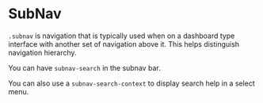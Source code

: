 

<Meta title="Deprecated/SubNav" />

# SubNav

`.subnav` is navigation that is typically used when on a dashboard type interface with another set of navigation above it. This helps distinguish navigation hierarchy.

<Canvas>
  <Story story={SubNavStories.Default} />
</Canvas>

You can have `subnav-search` in the subnav bar.

<Canvas>
  <Story story={SubNavStories.Search} />
</Canvas>

You can also use a `subnav-search-context` to display search help in a select menu.

<Canvas>
  <Story story={SubNavStories.SearchContext} />
</Canvas>
